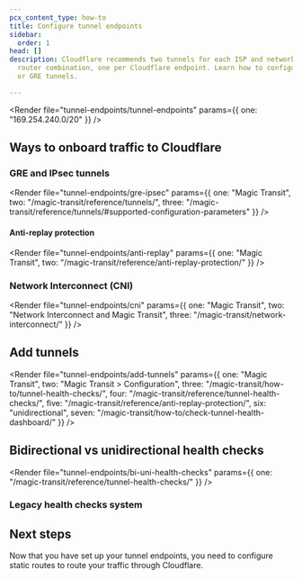 ```yaml
---
pcx_content_type: how-to
title: Configure tunnel endpoints
sidebar:
  order: 1
head: []
description: Cloudflare recommends two tunnels for each ISP and network location
  router combination, one per Cloudflare endpoint. Learn how to configure IPsec
  or GRE tunnels.

---
```



<Render file="tunnel-endpoints/tunnel-endpoints" params={{ one: "169.254.240.0/20" }} />

## Ways to onboard traffic to Cloudflare

### GRE and IPsec tunnels

<Render file="tunnel-endpoints/gre-ipsec" params={{ one: "Magic Transit", two: "/magic-transit/reference/tunnels/", three: "/magic-transit/reference/tunnels/#supported-configuration-parameters" }} />

#### Anti-replay protection

<Render file="tunnel-endpoints/anti-replay" params={{ one: "Magic Transit", two: "/magic-transit/reference/anti-replay-protection/" }} />

### Network Interconnect (CNI)

<Render file="tunnel-endpoints/cni" params={{ one: "Magic Transit", two: "Network Interconnect and Magic Transit", three: "/magic-transit/network-interconnect/" }} />

## Add tunnels

<Render file="tunnel-endpoints/add-tunnels" params={{ one: "Magic Transit", two: "Magic Transit > Configuration", three: "/magic-transit/how-to/tunnel-health-checks/", four: "/magic-transit/reference/tunnel-health-checks/", five: "/magic-transit/reference/anti-replay-protection/", six: "unidirectional", seven: "/magic-transit/how-to/check-tunnel-health-dashboard/" }} />

## Bidirectional vs unidirectional health checks

<Render file="tunnel-endpoints/bi-uni-health-checks" params={{ one: "/magic-transit/reference/tunnel-health-checks/" }} />

<Render file="tunnel-endpoints/mt-egress" />

### Legacy health checks system

<Render file="legacy-hc-system" />

## Next steps

Now that you have set up your tunnel endpoints, you need to configure <GlossaryTooltip term="static route" link="/magic-transit/how-to/configure-static-routes/">static routes</GlossaryTooltip> to route your traffic through Cloudflare.
